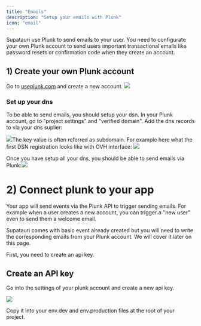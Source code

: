 ```yaml
---
title: "Emails"
description: "Setup your emails with Plunk"
icon: "email"
---
```


Supatauri use Plunk to send emails to your user. You need to configurate your own Plunk account to  send users important transactional emails like password resets or confirmation code when they create an account.

## 1) Create your own Plunk account

Go to [useplunk.com](https://www.useplunk.com/) and create a new account. ![](/CleanShot2025-02-17at14.39.15.png)

### Set up your dns

To be able to send emails, you should setup your dsn. In your Plunk account, go to "project settings" and "verified domain". Add the dns records to via your dns suplier:&#x20;

![](/CleanShot2025-02-17at15.02.05.png)The key value is often referred as subdomain. For example here what the first DSN registration looks like with OVH interface:  ![](/CleanShot2025-02-17at15.03.40.png)

Once you have setup all your dns, you should be able to send emails via Plunk:![](/CleanShot2025-02-17at15.04.11.png)

# 2) Connect plunk to your app

Your app will send events via the Plunk API to trigger sending emails. For example when a user creates a new account, you can trigger a "new user" even to send them a welcome email.

Supatauri comes with basic event already created but you will need to write the corresponding emails from your Plunk account. We will cover it later on this page.

First, you need to create an api key.

## Create an API key

Go into the settings of your plunk account and create a new api key.

![](/CleanShot2025-02-17at15.04.40.png)

Copy it into your env.dev and env.production files at the root of your project.&#x20;